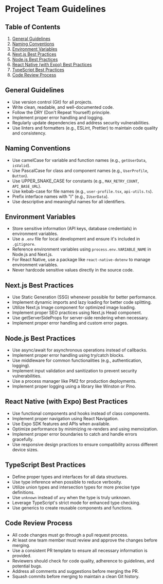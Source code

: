 # Project Team Guidelines

## Table of Contents

1. [General Guidelines](#general-guidelines)
2. [Naming Conventions](#naming-conventions)
3. [Environment Variables](#environment-variables)
4. [Next.js Best Practices](#nextjs-best-practices)
5. [Node.js Best Practices](#nodejs-best-practices)
6. [React Native (with Expo) Best Practices](#react-native-best-practices)
7. [TypeScript Best Practices](#typescript-best-practices)
8. [Code Review Process](#code-review-process)

## General Guidelines

- Use version control (Git) for all projects.
- Write clean, readable, and well-documented code.
- Follow the DRY (Don't Repeat Yourself) principle.
- Implement proper error handling and logging.
- Regularly update dependencies and address security vulnerabilities.
- Use linters and formatters (e.g., ESLint, Prettier) to maintain code quality and consistency.

## Naming Conventions

- Use camelCase for variable and function names (e.g., `getUserData`, `isValid`).
- Use PascalCase for class and component names (e.g., `UserProfile`, `Button`).
- Use UPPER_SNAKE_CASE for constants (e.g., `MAX_RETRY_COUNT`, `API_BASE_URL`).
- Use kebab-case for file names (e.g., `user-profile.tsx`, `api-utils.ts`).
- Prefix interface names with "I" (e.g., `IUserData`).
- Use descriptive and meaningful names for all identifiers.

## Environment Variables

- Store sensitive information (API keys, database credentials) in environment variables.
- Use a `.env` file for local development and ensure it's included in `.gitignore`.
- Reference environment variables using `process.env.VARIABLE_NAME` in Node.js and Next.js.
- For React Native, use a package like `react-native-dotenv` to manage environment variables.
- Never hardcode sensitive values directly in the source code.

## Next.js Best Practices

- Use Static Generation (SSG) whenever possible for better performance.
- Implement dynamic imports and lazy loading for better code splitting.
- Utilize Next.js Image component for optimized image loading.
- Implement proper SEO practices using Next.js Head component.
- Use getServerSideProps for server-side rendering when necessary.
- Implement proper error handling and custom error pages.

## Node.js Best Practices

- Use async/await for asynchronous operations instead of callbacks.
- Implement proper error handling using try/catch blocks.
- Use middleware for common functionalities (e.g., authentication, logging).
- Implement input validation and sanitization to prevent security vulnerabilities.
- Use a process manager like PM2 for production deployments.
- Implement proper logging using a library like Winston or Pino.

## React Native (with Expo) Best Practices

- Use functional components and hooks instead of class components.
- Implement proper navigation using React Navigation.
- Use Expo SDK features and APIs when available.
- Optimize performance by minimizing re-renders and using memoization.
- Implement proper error boundaries to catch and handle errors gracefully.
- Use responsive design practices to ensure compatibility across different device sizes.

## TypeScript Best Practices

- Define proper types and interfaces for all data structures.
- Use type inference when possible to reduce verbosity.
- Utilize union types and intersection types for more precise type definitions.
- Use `unknown` instead of `any` when the type is truly unknown.
- Leverage TypeScript's strict mode for enhanced type checking.
- Use generics to create reusable components and functions.

## Code Review Process

- All code changes must go through a pull request process.
- At least one team member must review and approve the changes before merging.
- Use a consistent PR template to ensure all necessary information is provided.
- Reviewers should check for code quality, adherence to guidelines, and potential bugs.
- Address all comments and suggestions before merging the PR.
- Squash commits before merging to maintain a clean Git history.
